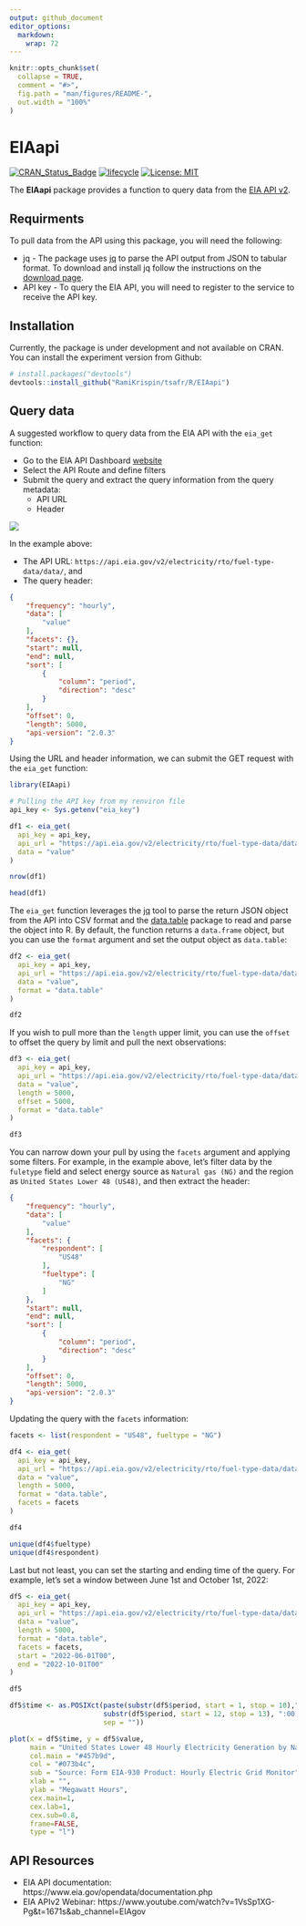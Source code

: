 ```yaml
---
output: github_document
editor_options: 
  markdown: 
    wrap: 72
---
```


<!-- README.md is generated from README.Rmd. Please edit that file -->

```r
knitr::opts_chunk$set(
  collapse = TRUE,
  comment = "#>",
  fig.path = "man/figures/README-",
  out.width = "100%"
)
```

# EIAapi

<!-- badges: start -->
[![CRAN_Status_Badge](https://www.r-pkg.org/badges/version/EIAapu)](https://cran.r-project.org/package=EIAapi)
[![lifecycle](https://img.shields.io/badge/lifecycle-experimental-orange.svg)](https://lifecycle.r-lib.org/articles/stages.html#experimental)
[![License:
MIT](https://img.shields.io/badge/License-MIT-blue.svg)](https://opensource.org/license/mit/)
<!-- badges: end -->


The **EIAapi** package provides a function to query data from the [EIA API
v2](https://www.eia.gov/opendata/).

## Requirments

To pull data from the API using this package, you will need the following:

-   jq - The package uses [jq](https://stedolan.github.io/jq/) to parse the API output from JSON to tabular format. To download and install jq follow the
    instructions on the [download
    page](https://stedolan.github.io/jq/download/).
-   API key - To query the EIA API, you will need to register to the
    service to receive the API key.

## Installation

Currently, the package is under development and not available on CRAN.
You can install the experiment version from Github:

``` r
# install.packages("devtools")
devtools::install_github("RamiKrispin/tsafr/R/EIAapi")
```

## Query data

A suggested workflow to query data from the EIA API with the `eia_get`
function:

-   Go to the EIA API Dashboard
    [website](https://www.eia.gov/opendata/browser)
-   Select the API Route and define filters
-   Submit the query and extract the query information from the query
    metadata:
    -   API URL
    -   Header

[![](man/figures/EIA_API_browser.png)](https://www.eia.gov/opendata/browser/)

In the example above: 

- The API URL: `https://api.eia.gov/v2/electricity/rto/fuel-type-data/data/`, and
- The query header: 
```JSON
{
    "frequency": "hourly",
    "data": [
        "value"
    ],
    "facets": {},
    "start": null,
    "end": null,
    "sort": [
        {
            "column": "period",
            "direction": "desc"
        }
    ],
    "offset": 0,
    "length": 5000,
    "api-version": "2.0.3"
}
```

Using the URL and header information, we can submit the GET request with the `eia_get` function:

```r
library(EIAapi)

# Pulling the API key from my renviron file
api_key <- Sys.getenv("eia_key")

df1 <- eia_get(
  api_key = api_key,
  api_url = "https://api.eia.gov/v2/electricity/rto/fuel-type-data/data/",
  data = "value"
)

nrow(df1)

head(df1)
```

The `eia_get` function leverages the [jq](https://stedolan.github.io/jq/) tool to parse the return JSON object from the API into CSV format and the [data.table](https://CRAN.R-project.org/package=data.table) package to read and parse the object into R. By default, the function returns a `data.frame` object, but you can use the `format` argument and set the output object as `data.table`:

```r
df2 <- eia_get(
  api_key = api_key,
  api_url = "https://api.eia.gov/v2/electricity/rto/fuel-type-data/data/",
  data = "value",
  format = "data.table"
)

df2
```

If you wish to pull more than the `length` upper limit, you can use the `offset` to offset the query by limit and pull the next observations:


```r
df3 <- eia_get(
  api_key = api_key,
  api_url = "https://api.eia.gov/v2/electricity/rto/fuel-type-data/data/",
  data = "value",
  length = 5000,
  offset = 5000,
  format = "data.table"
)

df3
```

You can narrow down your pull by using the `facets` argument and applying some filters. For example, in the example above, let's filter data by the `fuletype` field and select energy source as `Natural gas (NG)` and the region as `United States Lower 48 (US48)`, and then extract the header:

``` JSON
{
    "frequency": "hourly",
    "data": [
        "value"
    ],
    "facets": {
        "respondent": [
            "US48"
        ],
        "fueltype": [
            "NG"
        ]
    },
    "start": null,
    "end": null,
    "sort": [
        {
            "column": "period",
            "direction": "desc"
        }
    ],
    "offset": 0,
    "length": 5000,
    "api-version": "2.0.3"
}
```

Updating the query with the `facets` information:

```r
facets <- list(respondent = "US48", fueltype = "NG")

df4 <- eia_get(
  api_key = api_key,
  api_url = "https://api.eia.gov/v2/electricity/rto/fuel-type-data/data/",
  data = "value",
  length = 5000,
  format = "data.table",
  facets = facets
)

df4

unique(df4$fueltype)
unique(df4$respondent)
```


Last but not least, you can set the starting and ending time of the query. For example, let's set a window between June 1st and October 1st, 2022:


```r
df5 <- eia_get(
  api_key = api_key,
  api_url = "https://api.eia.gov/v2/electricity/rto/fuel-type-data/data/",
  data = "value",
  length = 5000,
  format = "data.table",
  facets = facets,
  start = "2022-06-01T00",
  end = "2022-10-01T00"
)

df5

df5$time <- as.POSIXct(paste(substr(df5$period, start = 1, stop = 10)," ", 
                       substr(df5$period, start = 12, stop = 13), ":00:00", 
                       sep = ""))

plot(x = df5$time, y = df5$value, 
     main = "United States Lower 48 Hourly Electricity Generation by Natural Gas",
     col.main = "#457b9d",
     col = "#073b4c",
     sub = "Source: Form EIA-930 Product: Hourly Electric Grid Monitor",
     xlab = "",
     ylab = "Megawatt Hours",
     cex.main=1, 
     cex.lab=1, 
     cex.sub=0.8,
     frame=FALSE,
     type = "l")
```



## API Resources

* EIA API documentation: https://www.eia.gov/opendata/documentation.php
* EIA APIv2 Webinar: https://www.youtube.com/watch?v=1VsSp1XG-Pg&t=1671s&ab_channel=EIAgov
